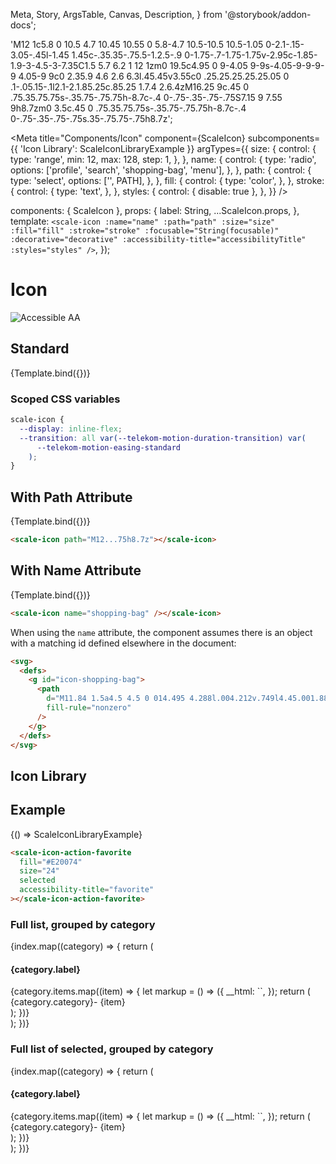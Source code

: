   Meta,
  Story,
  ArgsTable,
  Canvas,
  Description,
} from '@storybook/addon-docs';

  'M12 1c5.8 0 10.5 4.7 10.45 10.55 0 5.8-4.7 10.5-10.5 10.5-1.05 0-2.1-.15-3.05-.45l-1.45 1.45c-.35.35-.75.5-1.2.5-.9 0-1.75-.7-1.75-1.75v-2.95c-1.85-1.9-3-4.5-3-7.35C1.5 5.7 6.2 1 12 1zm0 19.5c4.95 0 9-4.05 9-9s-4.05-9-9-9-9 4.05-9 9c0 2.35.9 4.6 2.6 6.3l.45.45v3.55c0 .25.25.25.25.25.05 0 .1-.05.15-.1l2.1-2.1.85.25c.85.25 1.7.4 2.6.4zM16.25 9c.45 0 .75.35.75.75s-.35.75-.75.75h-8.7c-.4 0-.75-.35-.75-.75S7.15 9 7.55 9h8.7zm0 3.5c.45 0 .75.35.75.75s-.35.75-.75.75h-8.7c-.4 0-.75-.35-.75-.75s.35-.75.75-.75h8.7z';

<Meta
  title="Components/Icon"
  component={ScaleIcon}
  subcomponents={{ 'Icon Library': ScaleIconLibraryExample }}
  argTypes={{
    size: {
      control: {
        type: 'range',
        min: 12,
        max: 128,
        step: 1,
      },
    },
    name: {
      control: {
        type: 'radio',
        options: ['profile', 'search', 'shopping-bag', 'menu'],
      },
    },
    path: {
      control: {
        type: 'select',
        options: ['', PATH],
      },
    },
    fill: {
      control: {
        type: 'color',
      },
    },
    stroke: {
      control: {
        type: 'text',
      },
    },
    styles: {
      control: { disable: true },
    },
  }}
/>

  components: { ScaleIcon },
  props: {
    label: String,
    ...ScaleIcon.props,
  },
  template: `
    <scale-icon
      :name="name"
      :path="path"
      :size="size"
      :fill="fill"
      :stroke="stroke"
      :focusable="String(focusable)"
      :decorative="decorative"
      :accessibility-title="accessibilityTitle"
      :styles="styles"
    />
  `,
});

<div
  style={{
    display: 'inline-flex',
    alignItems: 'center',
    justifyContent: 'space-between',
    width: '100%',
  }}
>
  <h1>Icon</h1>
  <img src="assets/aa.png" alt="Accessible AA" />
</div>

## Standard

<Canvas withSource="none">
  <Story
    name="Standard"
    args={{
      name: 'profile',
      accessibilityTitle: 'profile',
    }}
  >
    {Template.bind({})}
  </Story>
</Canvas>

<ArgsTable story="Standard" />

### Scoped CSS variables

```css
scale-icon {
  --display: inline-flex;
  --transition: all var(--telekom-motion-duration-transition) var(
      --telekom-motion-easing-standard
    );
}
```

## With Path Attribute

<Canvas withSource="none">
  <Story
    name="With Path Attribute"
    args={{
      path: PATH,
      accessibilityTitle: 'feedback message',
    }}
  >
    {Template.bind({})}
  </Story>
</Canvas>

```html
<scale-icon path="M12...75h8.7z"></scale-icon>
```

## With Name Attribute

<Canvas withSource="none">
  <Story
    name="With Name Attribute"
    args={{
      name: 'shopping-bag',
      accessibilityTitle: 'shopping bag',
    }}
  >
    {Template.bind({})}
  </Story>
</Canvas>

```html
<scale-icon name="shopping-bag" /></scale-icon>
```

When using the `name` attribute, the component assumes there is an object with a matching id defined elsewhere in the document:

```html
<svg>
  <defs>
    <g id="icon-shopping-bag">
      <path
        d="M11.84 1.5a4.5 4.5 0 014.495 4.288l.004.212v.749l4.45.001.883 12.794a3 3 0 01-2.993 3.206H5a3 3 0 01-2.992-3.206L2.89 6.75h4.45V6l.002-.133A4.5 4.5 0 0111.84 1.5zm7.549 6.75h-15.1l-.785 11.397A1.5 1.5 0 005 21.25h13.68l.088-.003a1.5 1.5 0 001.407-1.6L19.39 8.25zM8.089 9.5a1 1 0 11.002 1.999A1 1 0 018.089 9.5zm7.5 0a1 1 0 11.002 1.999 1 1 0 01-.002-1.999zM11.84 3a3 3 0 00-2.994 2.824L8.839 6v.75l6-.001V6l-.002-.112A3 3 0 0011.84 3z"
        fill-rule="nonzero"
      />
    </g>
  </defs>
</svg>
```

## Icon Library

## Example

<Canvas withSource="none">
  <Story
    name="Icon Library"
    args={{
      fill: '#E20074',
      selected: true,
      size: 24,
      accessibilityTitle: 'favorite',
      decorative: false,
    }}
  >
    {() => ScaleIconLibraryExample}
  </Story>
</Canvas>

```html
<scale-icon-action-favorite
  fill="#E20074"
  size="24"
  selected
  accessibility-title="favorite"
></scale-icon-action-favorite>
```

### Full list, grouped by category

<div style={{ marginTop: 16 }}>
  {index.map((category) => {
    return (
      <div key={category.category}>
        <h4>{category.label}</h4>
        <div
          style={{
            display: 'grid',
            gridTemplateColumns: 'repeat(auto-fill, minmax(240px, 1fr))',
            gap: 16,
            marginTop: 32,
          }}
        >
          {category.items.map((item) => {
            let markup = () => ({
              __html: `<scale-icon-${category.category}-${item} accessibility-title="${item}"/>`,
            });
            return (
              <div key={item}>
                <span>
                  <span style={{ color: '#7C7C7C' }}>{category.category}-</span>
                  {item}
                </span>
                <Canvas mdxSource={markup().__html}>
                  <span dangerouslySetInnerHTML={markup()}></span>
                </Canvas>
              </div>
            );
          })}
        </div>
      </div>
    );
  })}
</div>

### Full list of selected, grouped by category

<div style={{ marginTop: 16 }}>
  {index.map((category) => {
    return (
      <div key={category.category}>
        <h4>{category.label}</h4>
        <div
          style={{
            display: 'grid',
            gridTemplateColumns: 'repeat(auto-fill, minmax(240px, 1fr))',
            gap: 16,
            marginTop: 32,
          }}
        >
          {category.items.map((item) => {
            let markup = () => ({
              __html: `<scale-icon-${category.category}-${item} accessibility-title="${item}" selected/>`,
            });
            return (
              <div key={item}>
                <span>
                  <span style={{ color: '#7C7C7C' }}>{category.category}-</span>
                  {item}
                </span>
                <Canvas mdxSource={markup().__html}>
                  <span dangerouslySetInnerHTML={markup()}></span>
                </Canvas>
              </div>
            );
          })}
        </div>
      </div>
    );
  })}
</div>
